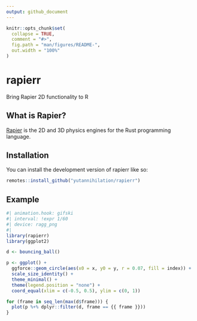 ```yaml
---
output: github_document
---
```


<!-- README.md is generated from README.Rmd. Please edit that file -->

```r
knitr::opts_chunk$set(
  collapse = TRUE,
  comment = "#>",
  fig.path = "man/figures/README-",
  out.width = "100%"
)
```

# rapierr

Bring Rapier 2D functionality to R

<!-- badges: start -->
<!-- badges: end -->

## What is Rapier?

[Rapier](https://github.com/dimforge/rapier) is the 2D and 3D physics engines for the Rust programming language. 

## Installation

You can install the development version of rapierr like so:

``` r
remotes::install_github("yutannihilation/rapierr")
```

## Example

```r
#| animation.hook: gifski
#| interval: !expr 1/60
#| device: ragg_png
#| 
library(rapierr)
library(ggplot2)

d <- bouncing_ball()

p <- ggplot() +
  ggforce::geom_circle(aes(x0 = x, y0 = y, r = 0.07, fill = index)) +
  scale_size_identity() +
  theme_minimal() +
  theme(legend.position = "none") +
  coord_equal(xlim = c(-0.5, 0.5), ylim = c(0, 1))

for (frame in seq_len(max(d$frame))) {
  plot(p %+% dplyr::filter(d, frame == {{ frame }}))
}
```
